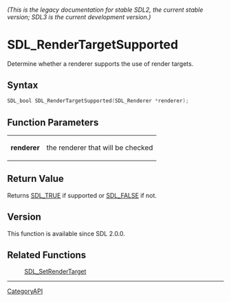 ====== (This is the legacy documentation for stable SDL2, the current stable version; SDL3 is the current development version.) ======
= SDL_RenderTargetSupported =

Determine whether a renderer supports the use of render targets.

== Syntax ==

<syntaxhighlight lang='c'>
SDL_bool SDL_RenderTargetSupported(SDL_Renderer *renderer);
</syntaxhighlight>

== Function Parameters ==

{|
|'''renderer'''
|the renderer that will be checked
|}

== Return Value ==

Returns [[SDL_TRUE]] if supported or [[SDL_FALSE]] if not.

== Version ==

This function is available since SDL 2.0.0.

== Related Functions ==

:[[SDL_SetRenderTarget]]

----
[[CategoryAPI]]


